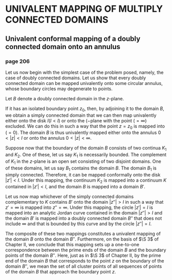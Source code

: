 # UNIVALENT MAPPING OF MULTIPLY CONNECTED DOMAINS 
## Univalent conformal mapping of a doubly connected domain onto an annulus

### page 206

Let us now begin with the simplest case of the problem posed, namely, the 
case of doubly connected domains. Let us show that every doubly connected 
domain can be mapped univalently onto some circular annulus, whose boundary 
circles may degenerate to points. 

Let $B$ denote a doubly connected domain in the $z$-plane. 

If it has an isolated boundary point $z_0$, then, by adjoining it to the domain $B$, we obtain a simply connected domain that we can then map univalently either onto the disk $I (I < I)$ or onto the $(-$plane with the point $(= \infty)$ excluded. We can do this in such a way that the point $z = z_0$ is mapped into $(= 0)$. The domain $B$ is thus univalently mapped either onto the annulus $0 < |z| < I$ or onto the annulus $0 < |z| < \infty$.

Suppose now that the boundary of the domain $B$ consists of two continua $K_1$ and $K_2$. One of these, let us say $K_1$ is necessarily bounded. The complement of $K_1$ in the $z$-plane is an open set consisting of two disjoint domains. One of these domains, let us say $B_1$ contains the domain $B$. The domain $B_1$ is simply connected. Therefore, it can be mapped conformally onto the disk $|z'| < I$. Under this mapping, the continuum $K_2$ is mapped into a continuum $K$ contained in $|z' | < I$, and the domain $B$ is mapped into a domain $B'$. 

Let us now map whichever of the simply connected domains complementary to $K$ contains $B'$ onto the domain $|z''| > I$ in such a way that $z' = \infty$ is mapped into $z'' = \infty$. Under this mapping, the circle $|z'| = I$ is mapped into an analytic Jordan curve contained in the domain $|z''| > I$ and the domain $B'$ is mapped into a doubly connected domain $B''$ that does not include $\infty$ and that is bounded by this curve and by the circle $|z''| = I$. 

The composite of these two mappings constitutes a univalent mapping of the domain $B$ onto the domain $B''$. Furthermore, on the basis of $\S 3$ of Chapter II, we conclude that this mapping sets up a one-to-one correspondence between the prime ends of the domain $B$ and the boundary points of the domain $B''$. Here, just as in $\S 3$ of Chapter II, by the prime end of the domain $B$ that corresponds to the point $z$ on the boundary of the domain $B''$, we mean the set of all cluster points of all sequences of points of the domain $B$ that approach the boundary point $z$.

